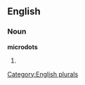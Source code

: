 
==English==

===Noun===
'''microdots'''

# {{plural of|[[microdot]]}}

[[Category:English plurals]]